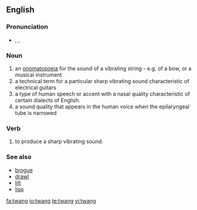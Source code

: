 ==English==

===Pronunciation===
* {{enPR|twăng}}, {{IPA|/twæŋ/}}, {{SAMPA|/tw{N/}}
*: {{rhymes|æŋ}}

===Noun===
{{en-noun}}

# an [[onomatopoeia]] for the sound of a vibrating string - e.g. of a bow, or a musical instrument
# a technical term for a particular sharp vibrating sound characteristic of electrical guitars
# a type of human speech or accent with a nasal quality characteristic of certain dialects of English.
# a sound quality that appears in the human voice when the epilaryngeal tube is narrowed

===Verb===
{{en-verb}}

# to produce a sharp vibrating sound.

===See also===
* [[brogue]]
* [[drawl]]
* [[lilt]]
* [[lisp]]

[[fa:twang]]
[[io:twang]]
[[te:twang]]
[[vi:twang]]